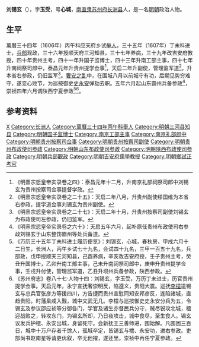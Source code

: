 '''刘锡玄'''（{{bd|？||？||}}），字'''玉受'''，号'''心城'''，[[南直隶|南直隶]][[苏州府|苏州府]][[长洲县|长洲县]]人，是一名[[明朝|明朝]]政治人物。

== 生平 ==
萬曆三十四年（1606年）丙午科应天府乡试[[举人|举人]]，三十五年（1607年）丁未科进士，[[兵部|兵部]]观政，三十六年授顺天府三河知县，三十七年养病，三十九年改吉安府教授，四十年贵州主考，四十一年升国子监博士，四十三年升南工部主事，四十七年升南祠祭司郎中，泰昌元年升贵州提学佥事<ref>《明熹宗悊皇帝实录卷之四》：泰昌元年十二月，升南京礼部祠祭司郎中刘锡玄为贵州按察司佥事提督学政。</ref>，天启二年升副使，管理监军道<ref>《明熹宗悊皇帝实录卷之二十五》：天启二年八月，升贵州副使缪国维为本省右参政，提学道佥事刘锡玄为贵州副使。</ref>，升本省右参政，仍旧监军<ref>《明熹宗悊皇帝实录卷之二十七》：天启二年十月，升贵州按察司副使刘锡玄为布政使司左参政，仍旧监军。</ref>。[[奢安之乱|奢安之乱]]中，在围城八月以前城守有功，后期见势穷难守，遂变心败节，为巡按御史[[史永安|史永安]]弹劾去职。五年六月起山东霸州兵备参政<ref>《明熹宗悊皇帝实录卷之六十》：天启五年六月，起补原任贵州布政使司右参政刘锡玄于山东整饬霸州等处兵备道。</ref>，崇祯四年六月调陕西宁夏参政<ref>《万历三十五年丁未科进士履历便览》：刘锡玄，心城，春秋房，甲戌六月十二日生，长洲人，丙午乡试七十九名，会试四十九名，三甲一百五十九名，兵部政，戊申授顺天三河知县，己酉养病，辛亥改吉安府授，壬子贵州主考，癸丑升国博士，乙卯升南工部主事，己未升南祠祭司郎中，庚申升贵州提学佥事，壬戌升付使，管理监军道，乙丑升坝州兵备参政，陕西参政。</ref><ref>《苏州府志》卷八十七·人物十四：刘锡玄，字玉受，万历丁未进士，历官贵州提学佥事。天启元年，永宁宣抚奢崇明反，陷遵义，贵阳大震。巡抚[[李橒|李橒]]遣锡玄与总兵官张彦方等援四川，方告捷而贵州宣慰同知安邦彦反，连陷诸城，直趋贵阳。时藩臬咸入觐，城中文武无几。李橒与巡按御史史永安分兵为五，令锡玄及参议邵应祯等分御各门，学官及诸生亦督民兵分守，贼尽锐攻北城，橒迎战败之，转攻东门，为锡玄所却，乃日夜攻击，城中食尽，至生食人。锡玄议发兵护橒、永安出城，身留死守。会新抚王三善师进，围始解。凡围困三百日，城中十万户存者千馀人，孤城卒定，皆锡玄与橒、永安功，进右参政。吏部尚书赵南星等请更优叙，卒无他擢，遂还里。崇祯中再任宁夏参政。</ref>。

==参考资料==
{{reflist}}

{{萬曆三十五年丁未科殿試金榜}}

{{Authority control}}

{{DEFAULTSORT:}}
[[Category:刘姓|X]]
[[Category:长洲人|Category:长洲人]]
[[Category:萬曆三十四年丙午科舉人|Category:萬曆三十四年丙午科舉人]]
[[Category:明朝三河县知县|Category:明朝三河县知县]]
[[Category:明朝国子监博士|Category:明朝国子监博士]]
[[Category:南京工部主事|Category:南京工部主事]]
[[Category:南京礼部郎中|Category:南京礼部郎中]]
[[Category:明朝贵州按察司佥事|Category:明朝贵州按察司佥事]]
[[Category:明朝贵州按察司副使|Category:明朝贵州按察司副使]]
[[Category:明朝贵州布政使司参政|Category:明朝贵州布政使司参政]]
[[Category:明朝山东布政使司参政|Category:明朝山东布政使司参政]]
[[Category:明朝陕西布政使司参政|Category:明朝陕西布政使司参政]]
[[Category:明朝兵部觀政|Category:明朝兵部觀政]]
[[Category:明朝吉安府儒學教授|Category:明朝吉安府儒學教授]]
[[Category:明朝鄉試正考官|Category:明朝鄉試正考官]]